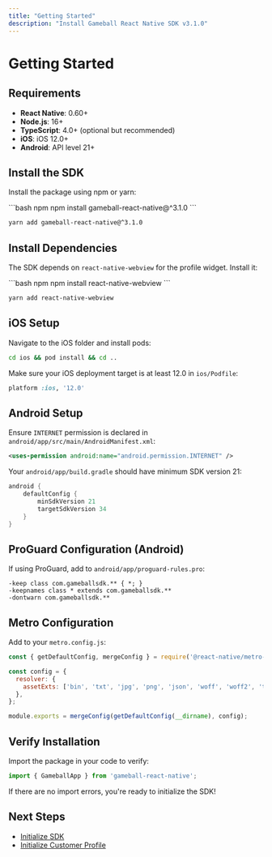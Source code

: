 ```yaml
---
title: "Getting Started"
description: "Install Gameball React Native SDK v3.1.0"
---
```


# Getting Started

## Requirements

- **React Native**: 0.60+
- **Node.js**: 16+
- **TypeScript**: 4.0+ (optional but recommended)
- **iOS**: iOS 12.0+
- **Android**: API level 21+

## Install the SDK

Install the package using npm or yarn:

<CodeGroup>
```bash npm
npm install gameball-react-native@^3.1.0
```

```bash yarn
yarn add gameball-react-native@^3.1.0
```
</CodeGroup>

## Install Dependencies

The SDK depends on `react-native-webview` for the profile widget. Install it:

<CodeGroup>
```bash npm
npm install react-native-webview
```

```bash yarn
yarn add react-native-webview
```
</CodeGroup>

## iOS Setup

Navigate to the iOS folder and install pods:

```bash
cd ios && pod install && cd ..
```

Make sure your iOS deployment target is at least 12.0 in `ios/Podfile`:

```ruby
platform :ios, '12.0'
```

## Android Setup

Ensure `INTERNET` permission is declared in `android/app/src/main/AndroidManifest.xml`:

```xml
<uses-permission android:name="android.permission.INTERNET" />
```

Your `android/app/build.gradle` should have minimum SDK version 21:

```gradle
android {
    defaultConfig {
        minSdkVersion 21
        targetSdkVersion 34
    }
}
```

## ProGuard Configuration (Android)

If using ProGuard, add to `android/app/proguard-rules.pro`:

```proguard
-keep class com.gameballsdk.** { *; }
-keepnames class * extends com.gameballsdk.**
-dontwarn com.gameballsdk.**
```

## Metro Configuration

Add to your `metro.config.js`:

```javascript
const { getDefaultConfig, mergeConfig } = require('@react-native/metro-config');

const config = {
  resolver: {
    assetExts: ['bin', 'txt', 'jpg', 'png', 'json', 'woff', 'woff2', 'ttf', 'otf'],
  },
};

module.exports = mergeConfig(getDefaultConfig(__dirname), config);
```

## Verify Installation

Import the package in your code to verify:

```typescript
import { GameballApp } from 'gameball-react-native';
```

If there are no import errors, you're ready to initialize the SDK!

## Next Steps

- [Initialize SDK](/installation-guide/react-native-v3/initialize-sdk)
- [Initialize Customer Profile](/installation-guide/react-native-v3/initialize-profile)

